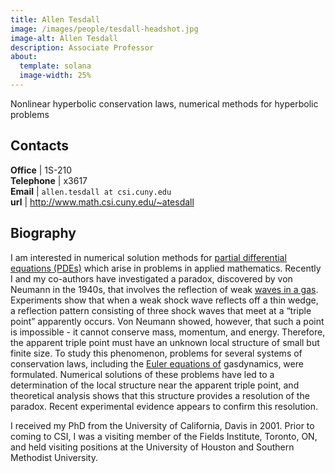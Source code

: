 ```yaml
---
title: Allen Tesdall
image: /images/people/tesdall-headshot.jpg
image-alt: Allen Tesdall
description: Associate Professor
about:
  template: solana
  image-width: 25%
---
```



Nonlinear hyperbolic conservation laws, numerical methods for hyperbolic problems


## Contacts

**Office**    | 1S-210     <br/>
<i class="bi bi-telephone"></i> **Telephone** | x3617<br/>
<i class="bi bi-mailbox"></i> **Email**     | `allen.tesdall at csi.cuny.edu`    <br/>
<i class="bi bi-x-diamond"></i>**url**  | [http://www.math.csi.cuny.edu/~atesdall](http://www.math.csi.cuny.edu/~atesdall)  <br/>

## Biography

I am interested in numerical solution methods for [partial
differential equations
(PDEs)](http://en.wikipedia.org/wiki/Partial_differential_equations)
which arise in problems in applied mathematics.  Recently I and my
co-authors have investigated a paradox, discovered by von Neumann in
the 1940s, that involves the reflection of weak [waves in a
gas](http://en.wikipedia.org/wiki/Shock_wavesshock).  Experiments show
that when a weak shock wave reflects off a thin wedge, a reflection
pattern consisting of three shock waves that meet at a "triple
point" apparently occurs.  Von Neumann showed, however, that such a
point is impossible - it cannot conserve mass, momentum, and
energy. Therefore, the apparent triple point must have an unknown
local structure of small but finite size.  To study this phenomenon,
problems for several systems of conservation laws, including the
[Euler equations
of](http://en.wikipedia.org/wiki/Euler_equations#Euler.E2.80.94equations)
gasdynamics, were formulated.  Numerical solutions of these problems
have led to a determination of the local structure near the apparent
triple point, and theoretical analysis shows that this structure
provides a resolution of the paradox.  Recent experimental evidence
appears to confirm this resolution.



I received my PhD from the University of California, Davis in 2001.
Prior to coming to CSI, I was a visiting member of the Fields
Institute, Toronto, ON, and held visiting positions at the University
of Houston and Southern Methodist University.
